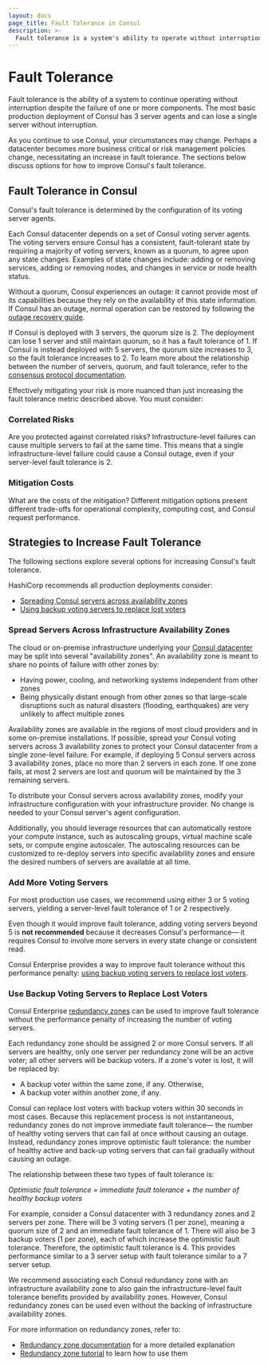 ---
layout: docs
page_title: Fault Tolerance in Consul
description: >-
  Fault tolerance is a system's ability to operate without interruption despite component failure. Learn how a set of Consul servers provide fault tolerance through use of a quorum, and how to further improve control plane resilience through use of infrastructure zones and Enterprise redundancy zones.
---

# Fault Tolerance

Fault tolerance is the ability of a system to continue operating without interruption
despite the failure of one or more components.
The most basic production deployment of Consul has 3 server agents and can lose a single
server without interruption.

As you continue to use Consul, your circumstances may change.
Perhaps a datacenter becomes more business critical or risk management policies change,
necessitating an increase in fault tolerance.
The sections below discuss options for how to improve Consul's fault tolerance.

## Fault Tolerance in Consul

Consul's fault tolerance is determined by the configuration of its voting server agents.

Each Consul datacenter depends on a set of Consul voting server agents.
The voting servers ensure Consul has a consistent, fault-tolerant state
by requiring a majority of voting servers, known as a quorum, to agree upon any state changes.
Examples of state changes include: adding or removing services,
adding or removing nodes, and changes in service or node health status.

Without a quorum, Consul experiences an outage:
it cannot provide most of its capabilities because they rely on
the availability of this state information.
If Consul has an outage, normal operation can be restored by following the
[outage recovery guide](https://learn.hashicorp.com/tutorials/consul/recovery-outage).

If Consul is deployed with 3 servers, the quorum size is 2. The deployment can lose 1
server and still maintain quorum, so it has a fault tolerance of 1.
If Consul is instead deployed with 5 servers, the quorum size increases to 3, so
the fault tolerance increases to 2.
To learn more about the relationship between the
number of servers, quorum, and fault tolerance, refer to the
[consensus protocol documentation](/docs/architecture/consensus#deployment_table).

Effectively mitigating your risk is more nuanced than just increasing the fault tolerance
metric described above. You must consider:

### Correlated Risks

Are you protected against correlated risks? Infrastructure-level failures can cause multiple servers to fail at the same time. This means that a single infrastructure-level failure could cause a Consul outage, even if your server-level fault tolerance is 2.

### Mitigation Costs

What are the costs of the mitigation? Different mitigation options present different trade-offs for operational complexity, computing cost, and Consul request performance.

## Strategies to Increase Fault Tolerance

The following sections explore several options for increasing Consul's fault tolerance.

HashiCorp recommends all production deployments consider:
- [Spreading Consul servers across availability zones](#spread-servers-across-infrastructure-availability-zones)
- <EnterpriseAlert inline /><a href="#use-backup-voting-servers-to-replace-lost-voters">Using backup voting servers to replace lost voters</a>

### Spread Servers Across Infrastructure Availability Zones

The cloud or on-premise infrastructure underlying your  [Consul datacenter](/docs/install/glossary#datacenter)
may be split into several "availability zones".
An availability zone is meant to share no points of failure with other zones by:
- Having power, cooling, and networking systems independent from other zones
- Being physically distant enough from other zones so that large-scale disruptions
  such as natural disasters (flooding, earthquakes) are very unlikely to affect multiple zones

Availability zones are available in the regions of most cloud providers and in some on-premise installations.
If possible, spread your Consul voting servers across 3 availability zones
to protect your Consul datacenter from a single zone-level failure.
For example, if deploying 5 Consul servers across 3 availability zones, place no more than 2 servers in each zone.
If one zone fails, at most 2 servers are lost and quorum will be maintained by the 3 remaining servers.

To distribute your Consul servers across availability zones, modify your infrastructure configuration with your infrastructure provider. No change is needed to your Consul server's agent configuration.

Additionally, you should leverage resources that can automatically restore your compute instance,
such as autoscaling groups, virtual machine scale sets, or compute engine autoscaler.
The autoscaling resources can be customized to re-deploy servers into specific availability zones
and ensure the desired numbers of servers are available at all time. 

### Add More Voting Servers

For most production use cases, we recommend using either 3 or 5 voting servers,
yielding a server-level fault tolerance of 1 or 2 respectively.

Even though it would improve fault tolerance,
adding voting servers beyond 5 is **not recommended** because it decreases Consul's performance—
it requires Consul to involve more servers in every state change or consistent read.

Consul Enterprise provides a way to improve fault tolerance without this performance penalty:
[using backup voting servers to replace lost voters](#use-backup-voting-servers-to-replace-lost-voters).

### <EnterpriseAlert inline /> Use Backup Voting Servers to Replace Lost Voters

Consul Enterprise [redundancy zones](/docs/enterprise/redundancy)
can be used to improve fault tolerance without the performance penalty of increasing the number of voting servers.

Each redundancy zone should be assigned 2 or more Consul servers.
If all servers are healthy, only one server per redundancy zone will be an active voter;
all other servers will be backup voters.
If a zone's voter is lost, it will be replaced by:
- A backup voter within the same zone, if any. Otherwise,
- A backup voter within another zone, if any.

Consul can replace lost voters with backup voters within 30 seconds in most cases.
Because this replacement process is not instantaneous,
redundancy zones do not improve immediate fault tolerance—
the number of healthy voting servers that can fail at once without causing an outage.
Instead, redundancy zones improve optimistic fault tolerance:
the number of healthy active and back-up voting servers that can fail gradually without causing an outage.

The relationship between these two types of fault tolerance is:

_Optimistic fault tolerance = immediate fault tolerance + the number of healthy backup voters_

For example, consider a Consul datacenter with 3 redundancy zones and 2 servers per zone.
There will be 3 voting servers (1 per zone), meaning a quorum size of 2 and an immediate fault tolerance of 1.
There will also be 3 backup voters (1 per zone), each of which increase the optimistic fault tolerance.
Therefore, the optimistic fault tolerance is 4.
This provides performance similar to a 3 server setup with fault tolerance similar to a 7 server setup.

We recommend associating each Consul redundancy zone with an infrastructure availability zone
to also gain the infrastructure-level fault tolerance benefits provided by availability zones.
However, Consul redundancy zones can be used even without the backing of infrastructure availability zones.

For more information on redundancy zones, refer to:
- [Redundancy zone documentation](/docs/enterprise/redundancy)
  for a more detailed explanation
- [Redundancy zone tutorial](https://learn.hashicorp.com/tutorials/consul/redundancy-zones?in=consul/enterprise)
  to learn how to use them
